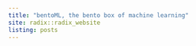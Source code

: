 ```yaml
---
title: "bentoML, the bento box of machine learning"
site: radix::radix_website
listing: posts
---
```



<!-- Global site tag (gtag.js) - Google Analytics -->
<script>
(function(i,s,o,g,r,a,m){i['GoogleAnalyticsObject']=r;i[r]=i[r]||function(){
(i[r].q=i[r].q||[]).push(arguments)},i[r].l=1*new Date();a=s.createElement(o),
m=s.getElementsByTagName(o)[0];a.async=1;a.src=g;m.parentNode.insertBefore(a,m)
})(window,document,'script','//www.google-analytics.com/analytics.js','ga');

ga('create', 'UA-128354938-1', 'bentoml.com', {
  'anonymizeIp': true
  , 'storage': 'none'
  , 'clientId': window.localStorage.getItem('ga_clientId')
});
ga(function(tracker) {
  window.localStorage.setItem('ga_clientId', tracker.get('clientId'));
});
ga('send', 'pageview');
</script>

<link rel="stylesheet" type="text/css" href="css/cookieconsent.min.css" />
<script src="js/cookieconsent.min.js"></script>
<script>
window.addEventListener("load", function(){
window.cookieconsent.initialise({
  "palette": {
    "popup": {
      "background": "#000"
    },
    "button": {
      "background": "#f1d600"
    }
  },
  "position": "bottom-right",
  "content": {
    "message": "This website uses cookies for Google Analytics so that I know how many people are reading the book and which chapters are the most popular. The book website doesn't collect any personal data."
  }
})});
</script>
